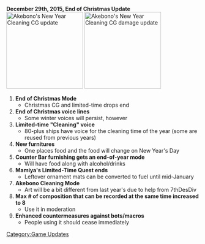 {{UpdateBar
|PrevDate = December 24
|PrevYear = 2015
|NextDate = January 7
|NextYear = 2016
}}
'''December 29th, 2015, End of Christmas Update''' [[File:Akebono_New_Year_Cleaning.png|thumb|right|200px|Akebono's New Year Cleaning CG update]] [[File:Akebono_New_Year_Cleaning_dmg.png|thumb|right|200px|Akebono's New Year Cleaning CG damage update]]

# '''End of Christmas Mode'''
#* Christmas CG and limited-time drops end
# '''End of Christmas voice lines'''
#* Some winter voices will persist, however
# '''Limited-time "Cleaning" voice'''
#* 80-plus ships have voice for the cleaning time of the year (some are reused from previous years)
# '''New furnitures'''
#* One places food and the food will change on New Year's Day
# '''Counter Bar furnishing gets an end-of-year mode'''
#* Will have food along with alcohol/drinks
# '''Mamiya's Limited-Time Quest ends'''
#* Leftover ornament mats can be converted to fuel until mid-January
# '''Akebono Cleaning Mode'''
#* Art will be a bit different from last year's due to help from 7thDesDiv
# '''Max # of composition that can be recorded at the same time increased to 8'''
#* Use it in moderation
# '''Enhanced countermeasures against bots/macros'''
#* People using it should cease immediately

[[Category:Game Updates]]